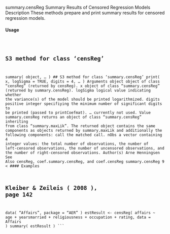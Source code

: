summary.censReg Summary Results of Censored Regression Models
Description
These methods prepare and print summary results for censored regression models.

#### Usage
<pre><code>

## S3 method for class 'censReg'
summary( object, ... )
## S3 method for class 'summary.censReg'
print( x, logSigma = TRUE, digits = 4, ... )
Arguments
object object of class "censReg" (returned by censReg).
x object of class "summary.censReg" (returned by summary.censReg).
logSigma logical value indicating whether the variance(s) of the model should be printed
logarithmized.
digits positive integer specifiying the minimum number of significant digits to be printed
(passed to printCoefmat).
... currently not used.
Value
summary.censReg returns an object of class "summary.censReg" inheriting from class "summary.maxLik".
The returned object contains the same components as objects returned by summary.maxLik and additionally
the following components:
call the matched call.
nObs a vector containing 4 integer values: the total number of observations, the number
of left-censored observations, the number of uncensored observations, and
the number of right-censored observations.
Author(s)
Arne Henningsen
See Also
censReg, coef.summary.censReg, and coef.censReg
summary.censReg 9
<
#### Examples

## Kleiber & Zeileis ( 2008 ), page 142
data( "Affairs", package = "AER" )
estResult <- censReg( affairs ~ age + yearsmarried + religiousness +
occupation + rating, data = Affairs )
summary( estResult )
```
